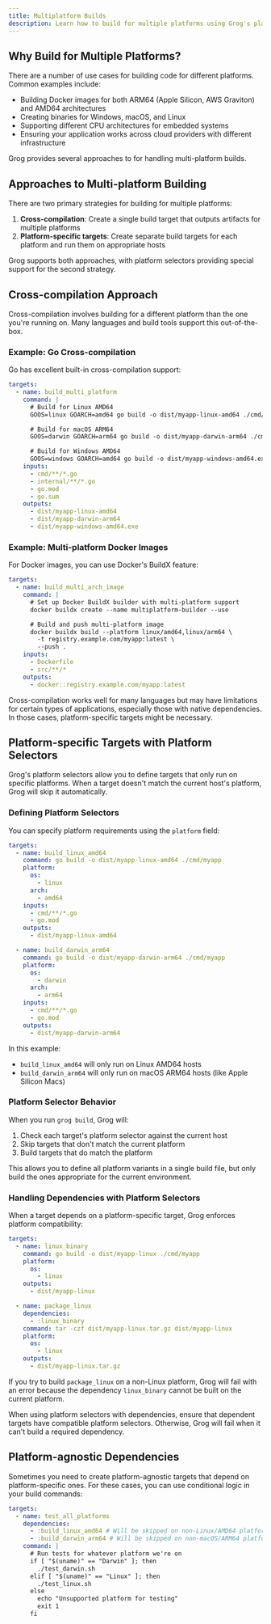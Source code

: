 ```yaml
---
title: Multiplatform Builds
description: Learn how to build for multiple platforms using Grog's platform selectors and cross-compilation strategies.
---
```



## Why Build for Multiple Platforms?

There are a number of use cases for building code for different platforms. Common examples include:

- Building Docker images for both ARM64 (Apple Silicon, AWS Graviton) and AMD64 architectures
- Creating binaries for Windows, macOS, and Linux
- Supporting different CPU architectures for embedded systems
- Ensuring your application works across cloud providers with different infrastructure

Grog provides several approaches to for handling multi-platform builds.

## Approaches to Multi-platform Building

There are two primary strategies for building for multiple platforms:

1. **Cross-compilation**: Create a single build target that outputs artifacts for multiple platforms
2. **Platform-specific targets**: Create separate build targets for each platform and run them on appropriate hosts

Grog supports both approaches, with platform selectors providing special support for the second strategy.

## Cross-compilation Approach

Cross-compilation involves building for a different platform than the one you're running on.
Many languages and build tools support this out-of-the-box.

### Example: Go Cross-compilation

Go has excellent built-in cross-compilation support:

```yaml
targets:
  - name: build_multi_platform
    command: |
      # Build for Linux AMD64
      GOOS=linux GOARCH=amd64 go build -o dist/myapp-linux-amd64 ./cmd/myapp

      # Build for macOS ARM64
      GOOS=darwin GOARCH=arm64 go build -o dist/myapp-darwin-arm64 ./cmd/myapp

      # Build for Windows AMD64
      GOOS=windows GOARCH=amd64 go build -o dist/myapp-windows-amd64.exe ./cmd/myapp
    inputs:
      - cmd/**/*.go
      - internal/**/*.go
      - go.mod
      - go.sum
    outputs:
      - dist/myapp-linux-amd64
      - dist/myapp-darwin-arm64
      - dist/myapp-windows-amd64.exe
```

### Example: Multi-platform Docker Images

For Docker images, you can use Docker's BuildX feature:

```yaml
targets:
  - name: build_multi_arch_image
    command: |
      # Set up Docker BuildX builder with multi-platform support
      docker buildx create --name multiplatform-builder --use

      # Build and push multi-platform image
      docker buildx build --platform linux/amd64,linux/arm64 \
        -t registry.example.com/myapp:latest \
        --push .
    inputs:
      - Dockerfile
      - src/**/*
    outputs:
      - docker::registry.example.com/myapp:latest
```

<Aside type="note">
  Cross-compilation works well for many languages but may have limitations for
  certain types of applications, especially those with native dependencies. In
  those cases, platform-specific targets might be necessary.
</Aside>

## Platform-specific Targets with Platform Selectors

Grog's platform selectors allow you to define targets that only run on specific platforms.
When a target doesn't match the current host's platform, Grog will skip it automatically.

### Defining Platform Selectors

You can specify platform requirements using the `platform` field:

```yaml
targets:
  - name: build_linux_amd64
    command: go build -o dist/myapp-linux-amd64 ./cmd/myapp
    platform:
      os:
        - linux
      arch:
        - amd64
    inputs:
      - cmd/**/*.go
      - go.mod
    outputs:
      - dist/myapp-linux-amd64

  - name: build_darwin_arm64
    command: go build -o dist/myapp-darwin-arm64 ./cmd/myapp
    platform:
      os:
        - darwin
      arch:
        - arm64
    inputs:
      - cmd/**/*.go
      - go.mod
    outputs:
      - dist/myapp-darwin-arm64
```

In this example:

- `build_linux_amd64` will only run on Linux AMD64 hosts
- `build_darwin_arm64` will only run on macOS ARM64 hosts (like Apple Silicon Macs)

### Platform Selector Behavior

When you run `grog build`, Grog will:

1. Check each target's platform selector against the current host
2. Skip targets that don't match the current platform
3. Build targets that do match the platform

This allows you to define all platform variants in a single build file, but only build the ones appropriate for the current environment.

### Handling Dependencies with Platform Selectors

When a target depends on a platform-specific target, Grog enforces platform compatibility:

```yaml
targets:
  - name: linux_binary
    command: go build -o dist/myapp-linux ./cmd/myapp
    platform:
      os:
        - linux
    outputs:
      - dist/myapp-linux

  - name: package_linux
    dependencies:
      - :linux_binary
    command: tar -czf dist/myapp-linux.tar.gz dist/myapp-linux
    platform:
      os:
        - linux
    outputs:
      - dist/myapp-linux.tar.gz
```

If you try to build `package_linux` on a non-Linux platform, Grog will fail with an error because the dependency `linux_binary` cannot be built on the current platform.

<Aside type="caution">
  When using platform selectors with dependencies, ensure that dependent targets
  have compatible platform selectors. Otherwise, Grog will fail when it can't
  build a required dependency.
</Aside>

## Platform-agnostic Dependencies

Sometimes you need to create platform-agnostic targets that depend on platform-specific ones.
For these cases, you can use conditional logic in your build commands:

```yaml
targets:
  - name: test_all_platforms
    dependencies:
      - :build_linux_amd64 # Will be skipped on non-Linux/AMD64 platforms
      - :build_darwin_arm64 # Will be skipped on non-macOS/ARM64 platforms
    command: |
      # Run tests for whatever platform we're on
      if [ "$(uname)" == "Darwin" ]; then
        ./test_darwin.sh
      elif [ "$(uname)" == "Linux" ]; then
        ./test_linux.sh
      else
        echo "Unsupported platform for testing"
        exit 1
      fi
```
